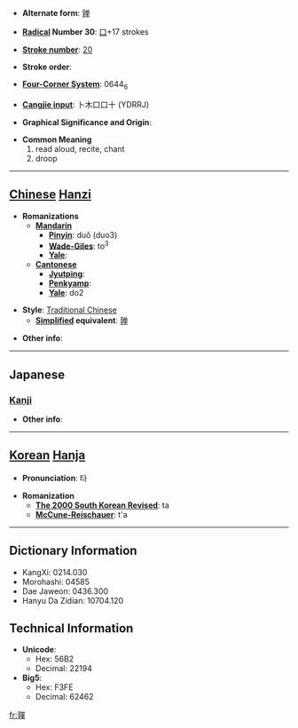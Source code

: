 * '''Alternate form''': [[亸]]

* '''[[Wiktionary:Chinese radical index| Radical]] Number 30''': [[Wiktionary:Chinese radical index 口|口]]+17 strokes

* '''[[Wiktionary:Chinese total strokes index|Stroke number]]''': [[Wiktionary:Chinese total strokes index 20|20]]

* '''Stroke order''': 

* '''[[Wiktionary:Chinese four corner index|Four-Corner System]]''': 0644<sub>6</sub>

* '''[[Wiktionary:Chinese Cangjie index|Cangjie input]]''': 卜木口口十 (YDRRJ)

* '''Graphical Significance and Origin''': 

* '''Common Meaning'''
*#read aloud, recite, chant
*# droop


----

== [[Chinese]] [[Hanzi]] ==

* '''Romanizations'''
** '''[[Mandarin]]'''
*** '''[[Pinyin]]''': duǒ (duo3)
*** '''[[Wade-Giles]]''': to<sup>3</sup>
*** '''[[Yale]]''': 
** '''[[Cantonese]]'''
*** '''[[Jyutping]]''':
*** '''[[Penkyamp]]''': 
*** '''[[Yale]]''': do2

* '''Style''': [[Traditional Chinese]] 
** '''[[Simplified Chinese|Simplified]] equivalent''': [[亸]]

* '''Other info''': 

----

==Japanese==
===[[Kanji]]===
{{kanji|on readings=[[た]] (ta)
|kun readings=
}}

* '''Other info''':  

----

== [[Korean]] [[Hanja]] ==

* '''Pronunciation''': 타

* '''Romanization'''
** '''[[The 2000 South Korean Revised Romanization|The 2000 South Korean Revised]]''': ta
** '''[[McCune-Reischauer]]''': t'a

----

== Dictionary Information ==

* KangXi: 0214.030
* Morohashi: 04585
* Dae Jaweon: 0436.300
* Hanyu Da Zidian: 10704.120

== Technical Information ==

* '''Unicode''':
** Hex: 56B2
** Decimal: 22194
* '''Big5''':
** Hex: F3FE
** Decimal: 62462

[[fr:嚲]]